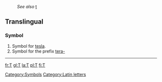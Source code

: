 :''See also'' [[t]]
==Translingual==
===Symbol===

#Symbol for [[tesla]].
#Symbol for the prefix [[tera-]]

----

[[Category:Symbols]]
[[Category:Latin letters]]

[[fr:T]]
[[gl:T]]
[[la:T]]
[[pl:T]]
[[fi:T]]